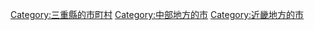 {{DEFAULTSORT:Matsusaka-shi}}
[[Category:三重縣的市町村|Category:三重縣的市町村]]
[[Category:中部地方的市|Category:中部地方的市]]
[[Category:近畿地方的市|Category:近畿地方的市]]